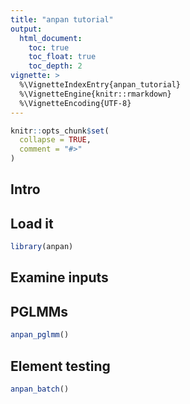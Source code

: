 ```yaml
---
title: "anpan tutorial"
output: 
  html_document:
    toc: true
    toc_float: true
    toc_depth: 2
vignette: >
  %\VignetteIndexEntry{anpan_tutorial}
  %\VignetteEngine{knitr::rmarkdown}
  %\VignetteEncoding{UTF-8}
---
```


```r
knitr::opts_chunk$set(
  collapse = TRUE,
  comment = "#>"
)
```

## Intro

## Load it

```r
library(anpan)
```

## Examine inputs

## PGLMMs
```r
anpan_pglmm()
```

## Element testing
```r
anpan_batch()
```

